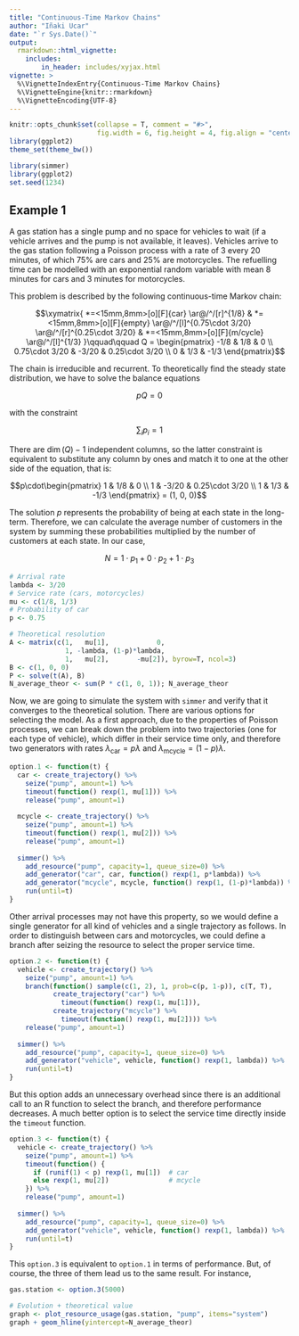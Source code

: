 ```yaml
---
title: "Continuous-Time Markov Chains"
author: "Iñaki Ucar"
date: "`r Sys.Date()`"
output: 
  rmarkdown::html_vignette:
    includes:
        in_header: includes/xyjax.html
vignette: >
  %\VignetteIndexEntry{Continuous-Time Markov Chains}
  %\VignetteEngine{knitr::rmarkdown}
  %\VignetteEncoding{UTF-8}
---
```


```r
knitr::opts_chunk$set(collapse = T, comment = "#>", 
                      fig.width = 6, fig.height = 4, fig.align = "center")
library(ggplot2)
theme_set(theme_bw())
```

```r
library(simmer)
library(ggplot2)
set.seed(1234)
```

## Example 1

A gas station has a single pump and no space for vehicles to wait (if a vehicle arrives and the pump is not available, it leaves). Vehicles arrive to the gas station following a Poisson process with a rate of 3 every 20 minutes, of which 75% are cars and 25% are motorcycles. The refuelling time can be modelled with an exponential random variable with mean 8 minutes for cars and 3 minutes for motorcycles.

This problem is described by the following continuous-time Markov chain:

$$\xymatrix{
*=<15mm,8mm>[o][F]{car} \ar@/^/[r]^{1/8} &
*=<15mm,8mm>[o][F]{empty} \ar@/^/[l]^{0.75\cdot 3/20} \ar@/^/[r]^{0.25\cdot 3/20}  &
*=<15mm,8mm>[o][F]{m/cycle} \ar@/^/[l]^{1/3}
}\qquad\qquad
Q = \begin{pmatrix}
-1/8 & 1/8 & 0 \\
0.75\cdot 3/20 & -3/20 & 0.25\cdot 3/20 \\
0 & 1/3 & -1/3 
\end{pmatrix}$$

The chain is irreducible and recurrent. To theoretically find the steady state distribution, we have to solve the balance equations

$$pQ = 0$$

with the constraint

$$\sum_i p_i = 1$$

There are $\operatorname{dim}(Q)-1$ independent columns, so the latter constraint is equivalent to substitute any column by ones and match it to one at the other side of the equation, that is:

$$p\cdot\begin{pmatrix}
1 & 1/8 & 0 \\
1 & -3/20 & 0.25\cdot 3/20 \\
1 & 1/3 & -1/3 
\end{pmatrix} = (1, 0, 0)$$

The solution $p$ represents the probability of being at each state in the long-term. Therefore, we can calculate the average number of customers in the system by summing these probabilities multiplied by the number of customers at each state. In our case, 

$$N = 1\cdot p_1 + 0\cdot p_2 + 1\cdot p_3$$

```r
# Arrival rate
lambda <- 3/20
# Service rate (cars, motorcycles)
mu <- c(1/8, 1/3)
# Probability of car
p <- 0.75

# Theoretical resolution
A <- matrix(c(1,   mu[1],            0,
              1, -lambda, (1-p)*lambda,
              1,   mu[2],       -mu[2]), byrow=T, ncol=3)
B <- c(1, 0, 0)
P <- solve(t(A), B)
N_average_theor <- sum(P * c(1, 0, 1)); N_average_theor
```

Now, we are going to simulate the system with `simmer` and verify that it converges to the theoretical solution. There are various options for selecting the model. As a first approach, due to the properties of Poisson processes, we can break down the problem into two trajectories (one for each type of vehicle), which differ in their service time only, and therefore two generators with rates $\lambda_\mathrm{car} = p\lambda$ and $\lambda_\mathrm{mcycle} = (1-p)\lambda$.

```r
option.1 <- function(t) {
  car <- create_trajectory() %>%
    seize("pump", amount=1) %>%
    timeout(function() rexp(1, mu[1])) %>%
    release("pump", amount=1)
  
  mcycle <- create_trajectory() %>%
    seize("pump", amount=1) %>%
    timeout(function() rexp(1, mu[2])) %>%
    release("pump", amount=1)
  
  simmer() %>%
    add_resource("pump", capacity=1, queue_size=0) %>%
    add_generator("car", car, function() rexp(1, p*lambda)) %>%
    add_generator("mcycle", mcycle, function() rexp(1, (1-p)*lambda)) %>%
    run(until=t)
}
```

Other arrival processes may not have this property, so we would define a single generator for all kind of vehicles and a single trajectory as follows. In order to distinguish between cars and motorcycles, we could define a branch after seizing the resource to select the proper service time.

```r
option.2 <- function(t) {
  vehicle <- create_trajectory() %>%
    seize("pump", amount=1) %>%
    branch(function() sample(c(1, 2), 1, prob=c(p, 1-p)), c(T, T), 
           create_trajectory("car") %>%
             timeout(function() rexp(1, mu[1])),
           create_trajectory("mcycle") %>%
             timeout(function() rexp(1, mu[2]))) %>%
    release("pump", amount=1)
  
  simmer() %>%
    add_resource("pump", capacity=1, queue_size=0) %>%
    add_generator("vehicle", vehicle, function() rexp(1, lambda)) %>%
    run(until=t)
}
```

But this option adds an unnecessary overhead since there is an additional call to an R function to select the branch, and therefore performance decreases. A much better option is to select the service time directly inside the `timeout` function.

```r
option.3 <- function(t) {
  vehicle <- create_trajectory() %>%
    seize("pump", amount=1) %>%
    timeout(function() {
      if (runif(1) < p) rexp(1, mu[1])  # car
      else rexp(1, mu[2])               # mcycle
    }) %>%
    release("pump", amount=1)
  
  simmer() %>%
    add_resource("pump", capacity=1, queue_size=0) %>%
    add_generator("vehicle", vehicle, function() rexp(1, lambda)) %>%
    run(until=t)
}
```

This `option.3` is equivalent to `option.1` in terms of performance. But, of course, the three of them lead us to the same result. For instance,

```r
gas.station <- option.3(5000)

# Evolution + theoretical value
graph <- plot_resource_usage(gas.station, "pump", items="system")
graph + geom_hline(yintercept=N_average_theor)
```
